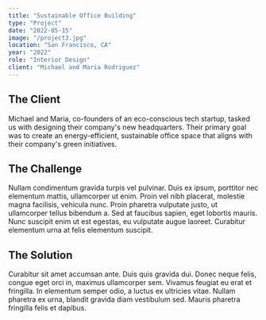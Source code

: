 ```yaml
---
title: "Sustainable Office Building"
type: "Project"
date: "2022-05-15"
image: "/project3.jpg"
location: "San Francisco, CA"
year: "2022"
role: "Interior Design"
client: "Michael and Maria Rodriguez"
---
```


## The Client

Michael and Maria, co-founders of an eco-conscious tech startup, tasked us with designing their company's new headquarters. Their primary goal was to create an energy-efficient, sustainable office space that aligns with their company's green initiatives.

## The Challenge

Nullam condimentum gravida turpis vel pulvinar. Duis ex ipsum, porttitor nec elementum mattis, ullamcorper ut enim. Proin vel nibh placerat, molestie magna facilisis, vehicula nunc. Proin pharetra vulputate justo, ut ullamcorper tellus bibendum a. Sed at faucibus sapien, eget lobortis mauris. Nunc suscipit enim ut est egestas, eu vulputate augue laoreet. Curabitur elementum urna at felis elementum suscipit.

## The Solution

Curabitur sit amet accumsan ante. Duis quis gravida dui. Donec neque felis, congue eget orci in, maximus ullamcorper sem. Vivamus feugiat eu erat et fringilla. In elementum semper odio, a luctus ex ultricies vitae. Nullam pharetra ex urna, blandit gravida diam vestibulum sed. Mauris pharetra fringilla felis et dapibus.
